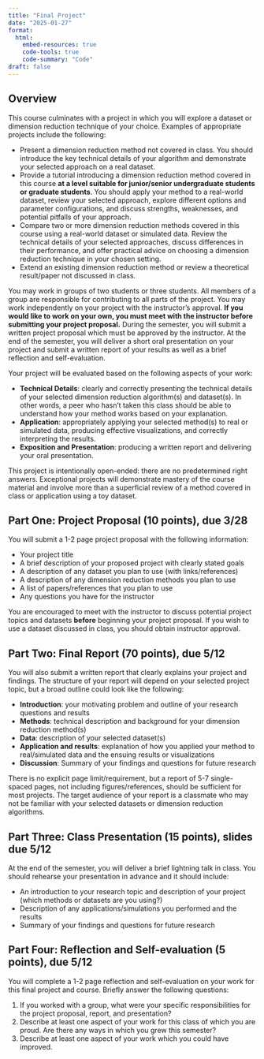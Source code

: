```yaml
---
title: "Final Project"
date: "2025-01-27"
format: 
  html:
    embed-resources: true
    code-tools: true
    code-summary: "Code"
draft: false
---
```


## Overview

This course culminates with a project in which you will explore a dataset or dimension reduction technique of your choice. Examples of appropriate projects include the following:

-   Present a dimension reduction method not covered in class. You should introduce the key technical details of your algorithm and demonstrate your selected approach on a real dataset.
-   Provide a tutorial introducing a dimension reduction method covered in this course **at a level suitable for junior/senior undergraduate students or graduate students**. You should apply your method to a real-world dataset, review your selected approach, explore different options and parameter configurations, and discuss strengths, weaknesses, and potential pitfalls of your approach.
-   Compare two or more dimension reduction methods covered in this course using a real-world dataset or simulated data. Review the technical details of your selected approaches, discuss differences in their performance, and offer practical advice on choosing a dimension reduction technique in your chosen setting.
-   Extend an existing dimension reduction method or review a theoretical result/paper not discussed in class.

You may work in groups of two students or three students. All members of a group are responsible for contributing to all parts of the project. You may work independently on your project with the instructor's approval. **If you would like to work on your own, you must meet with the instructor before submitting your project proposal.** During the semester, you will submit a written project proposal which must be approved by the instructor. At the end of the semester, you will deliver a short oral presentation on your project and submit a written report of your results as well as a brief reflection and self-evaluation.

Your project will be evaluated based on the following aspects of your work:

-   **Technical Details**: clearly and correctly presenting the technical details of your selected dimension reduction algorithm(s) and dataset(s). In other words, a peer who hasn't taken this class should be able to understand how your method works based on your explanation.
-   **Application**: appropriately applying your selected method(s) to real or simulated data, producing effective visualizations, and correctly interpreting the results.
-   **Exposition and Presentation**: producing a written report and delivering your oral presentation.

This project is intentionally open-ended: there are no predetermined right answers. Exceptional projects will demonstrate mastery of the course material and involve more than a superficial review of a method covered in class or application using a toy dataset.

## Part One: Project Proposal (10 points), due 3/28

You will submit a 1-2 page project proposal with the following information:

-   Your project title
-   A brief description of your proposed project with clearly stated goals
-   A description of any dataset you plan to use (with links/references)
-   A description of any dimension reduction methods you plan to use
-   A list of papers/references that you plan to use
-   Any questions you have for the instructor

You are encouraged to meet with the instructor to discuss potential project topics and datasets **before** beginning your project proposal. If you wish to use a dataset discussed in class, you should obtain instructor approval.

## Part Two: Final Report (70 points), due 5/12

You will also submit a written report that clearly explains your project and findings. The structure of your report will depend on your selected project topic, but a broad outline could look like the following:

-   **Introduction**: your motivating problem and outline of your research questions and results
-   **Methods**: technical description and background for your dimension reduction method(s)
-   **Data**: description of your selected dataset(s)
-   **Application and results**: explanation of how you applied your method to real/simulated data and the ensuing results or visualizations
-   **Discussion**: Summary of your findings and questions for future research

There is no explicit page limit/requirement, but a report of 5-7 single-spaced pages, not including figures/references, should be sufficient for most projects. The target audience of your report is a classmate who may not be familiar with your selected datasets or dimension reduction algorithms.

## Part Three: Class Presentation (15 points), slides due 5/12

At the end of the semester, you will deliver a brief lightning talk in class. You should rehearse your presentation in advance and it should include:

-   An introduction to your research topic and description of your project (which methods or datasets are you using?)
-   Description of any applications/simulations you performed and the results
-   Summary of your findings and questions for future research

## Part Four: Reflection and Self-evaluation (5 points), due 5/12

You will complete a 1-2 page reflection and self-evaluation on your work for this final project and course. Briefly answer the following questions:

1.  If you worked with a group, what were your specific responsibilities for the project proposal, report, and presentation?
2.  Describe at least one aspect of your work for this class of which you are proud. Are there any ways in which you grew this semester?
3.  Describe at least one aspect of your work which you could have improved.

